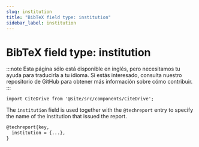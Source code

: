 ```yaml
---
slug: institution
title: "BibTeX field type: institution"
sidebar_label: institution
---
```


# BibTeX field type: institution

:::note
Esta página sólo está disponible en inglés, pero necesitamos tu ayuda para traducirla a tu idioma. Si estás interesado, consulta nuestro repositorio de GitHub para obtener más información sobre cómo contribuir.
:::

```mdx-code-block
import CiteDrive from '@site/src/components/CiteDrive';
```
<CiteDrive /> 

The `institution` field is used together with the `@techreport` entry to specify the name of the institution that issued the report.


```tex
@techreport{key,
  institution = {...},
}
